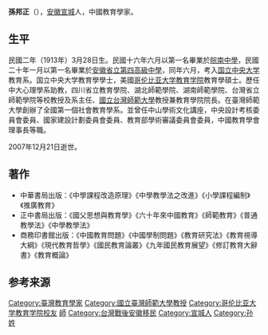 '''孫邦正'''（{{bd|1913年|3月28日|2007年|12月21日|catIdx=S孫}}），[[安徽|安徽]][[宣城|宣城]]人，中國教育學家。

== 生平 ==
民國二年（1913年）3月28日生。民國十六年六月以第一名畢業於[[皖南中學|皖南中學]]，民國二十年一月以第一名畢業於[[安徽省立第四高級中學|安徽省立第四高級中學]]，同年六月，考入[[国立中央大学|国立中央大学]]教育系。国立中央大学教育學學士，美國[[哥伦比亚大学教育学院|哥伦比亚大学教育学院]]教育學碩士。歷任中大心理學系助教，四川省立教育學院、湖北師範學院、湖南師範學院、台灣省立師範學院等校教授及系主任、[[國立台灣師範大學|國立台灣師範大學]]教授兼教育學院院長。在臺灣師範大學創辦了全國第一個社會教育學系。並曾任中山學術文化講座，中央設計考核委員會委員、國家建設計劃委員會委員、教育部學術審議委員會委員，中國教育學會理事長等職。

2007年12月21日逝世。

== 著作 ==
* 中華書局出版：《中學課程改造原理》《中學教學法之改進》《小學課程編制》《推廣教育》
* 正中書局出版：《國父思想與教育學》《六十年來中國教育》《師範教育》《普通教學法》《中學教學法》
* 商務印書館出版：《中國教育問題》《中國學制問題》《教育研究法》《教育視導大綱》《現代教育哲學》《國民教育論叢》《九年國民教育展望》《修訂教育大辭書》《教育概論》

== 参考来源 ==
{{reflist}}

{{DEFAULTSORT:S}}
[[Category:臺灣教育學家|Category:臺灣教育學家]]
[[Category:國立臺灣師範大學教授|Category:國立臺灣師範大學教授]]
[[Category:哥伦比亚大学教育学院校友|Category:哥伦比亚大学教育学院校友]]
[[Category:國立中央大學大陸時期校友|師]]
[[Category:台灣戰後安徽移民|Category:台灣戰後安徽移民]]
[[Category:宣城人|Category:宣城人]]
[[Category:孙姓|Category:孙姓]]